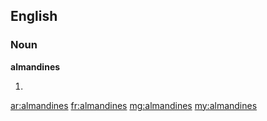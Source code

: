 ==English==

===Noun===
'''almandines'''

# {{plural of|[[almandine]]}}

[[ar:almandines]]
[[fr:almandines]]
[[mg:almandines]]
[[my:almandines]]